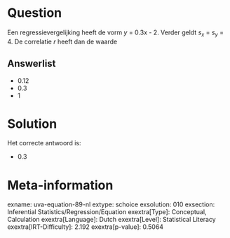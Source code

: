 Question
========

Een regressievergelijking heeft de vorm *y* = 0.3x - 2. Verder geldt *s~x~* = *s~y~* = 4. De correlatie *r* heeft dan de waarde

Answerlist
----------

* 0.12
* 0.3
* 1

Solution
========

Het correcte antwoord is: 

* 0.3

Meta-information
================
exname: uva-equation-89-nl
extype: schoice
exsolution: 010
exsection: Inferential Statistics/Regression/Equation
exextra[Type]: Conceptual, Calculation
exextra[Language]: Dutch
exextra[Level]: Statistical Literacy
exextra[IRT-Difficulty]: 2.192
exextra[p-value]: 0.5064

